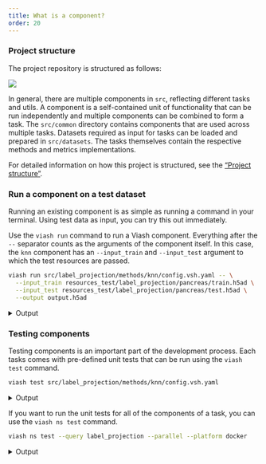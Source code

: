 ```yaml
---
title: What is a component?
order: 20
---
```



### Project structure

The project repository is structured as follows:

![](../images/repositories-half.svg)

In general, there are multiple components in `src`, reflecting different tasks and utils.
A component is a self-contained unit of functionality that can be run independently and multiple components can be combined to form a task.
The `src/common` directory contains components that are used across multiple tasks.
Datasets required as input for tasks can be loaded and prepared in `src/datasets`.
The tasks themselves contain the respective methods and metrics implementations.

For detailed information on how this project is structured, see the ["Project structure"](../more_information/project_structure.qmd).


### Run a component on a test dataset

Running an existing component is as simple as running a command in your terminal.
Using test data as input, you can try this out immediately.

Use the `viash run` command to run a Viash component. Everything after the
`--` separator counts as the arguments of the component itself. In this case,
the `knn` component has an `--input_train` and `--input_test` argument to which
the test resources are passed.

```bash
viash run src/label_projection/methods/knn/config.vsh.yaml -- \
  --input_train resources_test/label_projection/pancreas/train.h5ad \
  --input_test resources_test/label_projection/pancreas/test.h5ad \
  --output output.h5ad
```
<details>
  <summary>Output</summary>
```bash
#| echo: false
viash run src/label_projection/methods/knn/config.vsh.yaml -- \
  --input_train resources_test/label_projection/pancreas/train.h5ad \
  --input_test resources_test/label_projection/pancreas/test.h5ad \
  --output output.h5ad
```
</details>

### Testing components

Testing components is an important part of the development process.
Each tasks comes with pre-defined unit tests that can be run using the `viash test` command.

```bash
viash test src/label_projection/methods/knn/config.vsh.yaml
```
<details>
  <summary>Output</summary>
```bash
#| echo: false
viash test src/label_projection/methods/knn/config.vsh.yaml
```
</details>

If you want to run the unit tests for all of the components of a task, you can use the `viash ns test` command.

```bash
viash ns test --query label_projection --parallel --platform docker
```
<details>
  <summary>Output</summary>
                   namespace        functionality             platform            test_name exit_code duration               result
    label_projection/methods  logistic_regression               docker                start                                        
    label_projection/methods               scanvi               docker                start                                        
    label_projection/methods                  knn               docker                start                                        
    label_projection/methods                  mlp               docker                start                                        
    label_projection/metrics             accuracy               docker                start                                        
    label_projection/metrics                   f1               docker                start
    label_projection/methods  logistic_regression               docker     build_executable         0        4              SUCCESS
    label_projection/methods  logistic_regression               docker      generic_test.py         0        9              SUCCESS
    label_projection/metrics                   f1               docker     build_executable         0        7              SUCCESS
    label_projection/metrics                   f1               docker      format_check.py         0        8              SUCCESS
    label_projection/metrics             accuracy               docker     build_executable         0        8              SUCCESS
    label_projection/metrics             accuracy               docker      format_check.py         0        7              SUCCESS
    ...
</details>